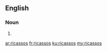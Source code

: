 ==English==

===Noun===
{{head|en|noun plural form}}

# {{plural of|ricasso|lang=en}}

[[ar:ricassos]]
[[fr:ricassos]]
[[ku:ricassos]]
[[my:ricassos]]